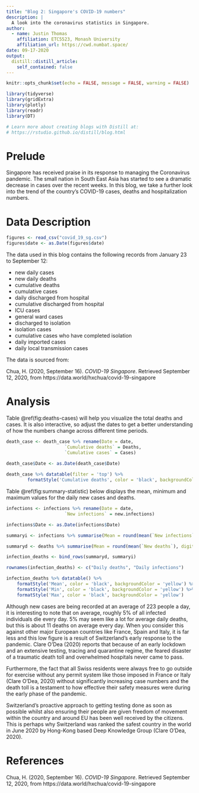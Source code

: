 ```yaml
---
title: "Blog 2: Singapore's COVID-19 numbers"
description: |
  A look into the coronavirus statistics in Singapore.
author:
  - name: Justin Thomas 
    affiliation: ETC5523, Monash University
    affiliation_url: https://cwd.numbat.space/
date: 09-17-2020
output:
  distill::distill_article:
    self_contained: false
---
```


```r
knitr::opts_chunk$set(echo = FALSE, message = FALSE, warning = FALSE)

library(tidyverse)
library(gridExtra)
library(plotly)
library(readr)
library(DT)

# Learn more about creating blogs with Distill at:
# https://rstudio.github.io/distill/blog.html

```

# Prelude

Singapore has received praise in its response to managing the Coronavirus pandemic. The small nation in South East Asia has started to see a dramatic decrease in cases over the recent weeks. In this blog, we take a further look into the trend of the country's COVID-19 cases, deaths and hospitalization numbers.

# Data Description

```r
figures <- read_csv("covid_19_sg.csv")
figures$date <- as.Date(figures$date)
```

The data used in this blog contains the following records from January 23 to September 12:

- new daily cases
- new daily deaths
- cumulative deaths 
- cumulative cases
- daily discharged from hospital
- cumulative discharged from hospital
- ICU cases
- general ward cases
- discharged to isolation
- isolation cases
- cumulative cases who have completed isolation
- daily imported cases
- daily local transmission cases


The data is sourced from:

Chua, H. (2020, September 16). *COVID-19 Singapore*. Retrieved September 12, 2020, from https://data.world/hxchua/covid-19-singapore


# Analysis

Table \@ref(fig:deaths-cases) will help you visualize the total deaths and cases. It is also interactive, so adjust the dates to get a better understanding of how the numbers change across different time periods.

```r
death_case <- death_case %>% rename(Date = date, 
                      `Cumulative deaths` = Deaths,
                      `Cumulative cases` = Cases)

death_case$Date <- as.Date(death_case$Date)
      
death_case %>% datatable(filter = 'top') %>% 
        formatStyle('Cumulative deaths', color = 'black', backgroundColor = 'yellow') %>%          formatStyle('Cumulative cases', color = 'black', backgroundColor = 'yellow') %>%           formatStyle('Date', color = 'white', backgroundColor = 'green')
```


Table \@ref(fig:summary-statistic) below displays the mean, minimum and maximum values for the daily new cases and deaths.

```r
infections <- infections %>% rename(Date = date,
                      `New infections` = new.infections)

infections$Date <- as.Date(infections$Date)

summaryi <- infections %>% summarise(Mean = round(mean(`New infections`), digits = 0), Min = min(`New infections`), Max = max(`New infections`))

summaryd <- deaths %>% summarise(Mean = round(mean(`New deaths`), digits = 0), Min = min(`New deaths`), Max = max(`New deaths`))

infection_deaths <- bind_rows(summaryd, summaryi)

rownames(infection_deaths) <- c("Daily deaths", "Daily infections")

infection_deaths %>% datatable() %>% 
    formatStyle('Mean', color = 'black', backgroundColor = 'yellow') %>% 
    formatStyle('Min', color = 'black', backgroundColor = 'yellow') %>% 
    formatStyle('Max', color = 'black', backgroundColor = 'yellow') 
```


Although new cases are being recorded at an average of 223 people a day, it is interesting to note that on average, roughly 5% of all infected individuals die every day. 5% may seem like a lot for average daily deaths, but this is about 11 deaths on average every day. When you consider this against other major European countries like France, Spain and Italy, it is far less and this low figure is a result of Switzerland's early response to the pandemic. Clare O'Dea (2020) reports that because of an early lockdown and an extensive testing, tracing and quarantine regime, the feared disaster of a traumatic death toll and overwhelmed hospitals never came to pass. 

Furthermore, the fact that all Swiss residents were always free to go outside for exercise without any permit system like those imposed in France or Italy (Clare O'Dea, 2020) without significantly increasing case numbers and the death toll is a testament to how effective their safety measures were during the early phase of the pandemic.  

Switzerland's proactive approach to getting testing done as soon as possible whilst also ensuring their people are given freedom of movement within the country and around EU has been well received by the citizens. This is perhaps why Switzerland was ranked the safest country in the world in June 2020 by Hong-Kong based Deep Knowledge Group (Clare O'Dea, 2020).

# References

Chua, H. (2020, September 16). *COVID-19 Singapore*. Retrieved September 12, 2020, from https://data.world/hxchua/covid-19-singapore

